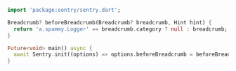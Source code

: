 ```dart
import 'package:sentry/sentry.dart';

Breadcrumb? beforeBreadcrumb(Breadcrumb? breadcrumb, Hint hint) {
  return 'a.spammy.Logger' == breadcrumb.category ? null : breadcrumb;
}

Future<void> main() async {
  await Sentry.init((options) => options.beforeBreadcrumb = beforeBreadcrumb);
}
```
